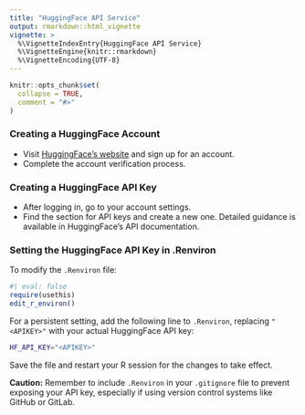 ```yaml
---
title: "HuggingFace API Service"
output: rmarkdown::html_vignette
vignette: >
  %\VignetteIndexEntry{HuggingFace API Service}
  %\VignetteEngine{knitr::rmarkdown}
  %\VignetteEncoding{UTF-8}
---
```


```r
knitr::opts_chunk$set(
  collapse = TRUE,
  comment = "#>"
)
```

### Creating a HuggingFace Account

- Visit [HuggingFace's website](https://huggingface.co/) and sign up for an account.
- Complete the account verification process.

### Creating a HuggingFace API Key

- After logging in, go to your account settings.
- Find the section for API keys and create a new one. Detailed guidance is available in HuggingFace's API documentation.

### Setting the HuggingFace API Key in .Renviron

To modify the `.Renviron` file:

```r
#| eval: false
require(usethis)
edit_r_environ()
```

For a persistent setting, add the following line to `.Renviron`, replacing `"<APIKEY>"` with your actual HuggingFace API key:

```bash
HF_API_KEY="<APIKEY>"
```

Save the file and restart your R session for the changes to take effect.

**Caution:** Remember to include `.Renviron` in your `.gitignore` file to prevent exposing your API key, especially if using version control systems like GitHub or GitLab.
